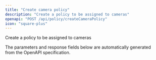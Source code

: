 ```yaml
---
title: "Create camera policy"
description: "Create a policy to be assigned to cameras"
openapi: "POST /api/policy/createCameraPolicy"
icon: "square-plus"
---
```


Create a policy to be assigned to cameras

<Note>
The parameters and response fields below are automatically generated from the OpenAPI specification.
</Note>
